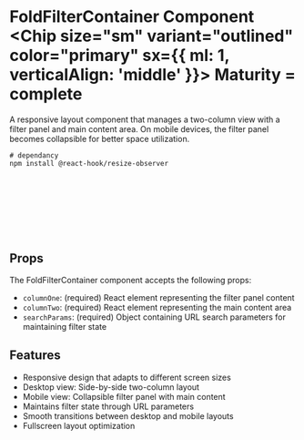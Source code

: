 

<Meta of={FoldFilterContainerStories} />

# FoldFilterContainer Component <Chip size="sm" variant="outlined" color="primary" sx={{ ml: 1, verticalAlign: 'middle' }}> Maturity = complete </Chip>

<Canvas of={FoldFilterContainerStories.LaptopView} />

A responsive layout component that manages a two-column view with a filter panel and main content area. On mobile devices, the filter panel becomes collapsible for better space utilization.

```shell
# dependancy
npm install @react-hook/resize-observer
```

```jsx
import { FoldFilterContainer } from 'switchless';

<FoldFilterContainer 
  columnOne={<FilterPanel />}
  columnTwo={<MainContent />}
  searchParams={{}} // URL search parameters for filter state
/>
```

## Props

The FoldFilterContainer component accepts the following props:

- `columnOne`: (required) React element representing the filter panel content
- `columnTwo`: (required) React element representing the main content area
- `searchParams`: (required) Object containing URL search parameters for maintaining filter state

## Features

- Responsive design that adapts to different screen sizes
- Desktop view: Side-by-side two-column layout
- Mobile view: Collapsible filter panel with main content
- Maintains filter state through URL parameters
- Smooth transitions between desktop and mobile layouts
- Fullscreen layout optimization